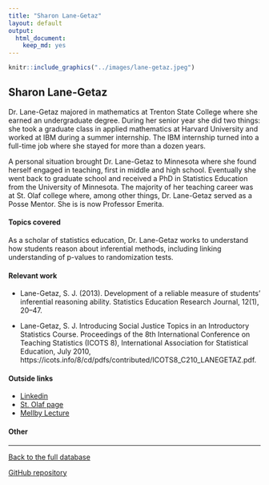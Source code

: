 ```yaml
---
title: "Sharon Lane-Getaz"
layout: default
output:
  html_document:
    keep_md: yes
---
```


::: {.grid}

::: {.g-col-4}
```r
knitr::include_graphics("../images/lane-getaz.jpeg")
```
:::

:::{.g-col-8}
# Sharon Lane-Getaz

Dr. Lane-Getaz majored in mathematics at Trenton State College where she earned an undergraduate degree. During her senior year she did two things: she took a graduate class in applied mathematics at Harvard University and worked at IBM during a summer internship. The IBM internship turned into a full-time job where she stayed for more than a dozen years.

A personal situation brought Dr. Lane-Getaz to Minnesota where she found herself engaged in teaching, first in middle and high school. Eventually she went back to graduate school and received a PhD in Statistics Education from the University of Minnesota. The majority of her teaching career was at St. Olaf college where, among other things, Dr. Lane-Getaz served as a Posse Mentor.  She is is now Professor Emerita.

:::

:::


#### Topics covered

As a scholar of statistics education, Dr. Lane-Getaz works to understand how students reason about inferential methods, including linking understanding of p-values to randomization tests.

#### Relevant work

* Lane-Getaz, S. J. (2013). Development of a reliable measure of students' inferential reasoning ability. Statistics Education Research Journal, 12(1), 20–47.

* Lane-Getaz, S. J. Introducing Social Justice Topics in an Introductory Statistics Course. Proceedings of the 8th International Conference on Teaching Statistics (ICOTS 8), International Association for Statistical Education, July 2010, https://icots.info/8/cd/pdfs/contributed/ICOTS8_C210_LANEGETAZ.pdf.

#### Outside links

* <a href = "https://www.linkedin.com/in/sharon-lane-getaz-8837869/" target = "_blank">Linkedin</a>
* <a href = "https://stolaf.academia.edu/SharonLaneGetaz" target = "_blank">St. Olaf page</a>
* <a href = "https://wp.stolaf.edu/news/lane-getaz-to-deliver-this-years-mellby-lecture" target = "_blank">Mellby Lecture</a>


####  Other


----------------------

[Back to the full database](https://hardin47.github.io/CURV/)

<a href = "https://github.com/hardin47/CURV/" target = "_blank">GitHub repository</a>

